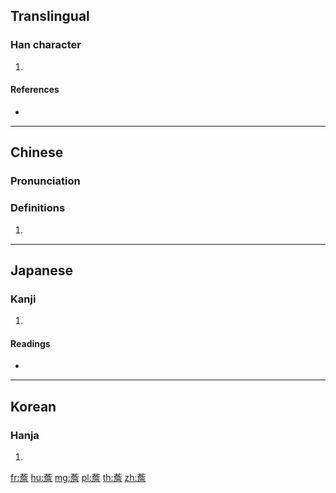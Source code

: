 {{character info/new}}
==Translingual==

===Han character===
{{Han char|rn=140|rad=艸|as=13|sn=19|four=44261|canj=TNCR}}

# {{defn|Han|sort=艸13}}

====References====
* {{Han ref|kx=1061.260|dkj=32127|dj=1525.210|hdz=53304.100|uh=859D|ud=34205|bh=EE4C|bd=61004}}

----

==Chinese==
{{zh-forms}}

===Pronunciation===
{{zh-pron
|m=zhān
|c=zim1
|h=pfs=
|md=
|mn=
|w=
|mc=
|oc=
|cat=
}}

===Definitions===
{{zh-hanzi}}

# {{zh-only used in|薝蔔}}

----

==Japanese==

===Kanji===
{{ja-kanji|grade=|rs=艸13}}

# {{defn|lang=ja|sort=艸13}}

====Readings====
* {{ja-readings|on=[[せん]] (sen), [[たん]] (tan)|kun=|nanori=}}

----

==Korean==

===Hanja===
{{ko-hanja|hangeul=담|eumhun=|rv=dam|mr=tam|y=tam}}

# {{defn|lang=ko|sort=艸13}}

[[fr:薝]]
[[hu:薝]]
[[mg:薝]]
[[pl:薝]]
[[th:薝]]
[[zh:薝]]